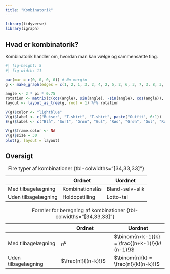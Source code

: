```yaml
---
title: "Kombinatorik"
---
```


```r
library(tidyverse)
library(igraph)
```

## Hvad er kombinatorik?

Kombinatorik handler om, hvordan man kan vælge og sammensætte ting.

```r
#| fig-height: 5
#| fig-width: 11

par(mar = c(0, 0, 0, 0)) # No margin
g <- make_graph(edges = c(1, 2, 1, 3, 2, 4, 2, 5, 2, 6, 3, 7, 3, 8, 3, 9), n = 9, directed = FALSE)

angle <- 2 * pi * 0.75
rotation <- matrix(c(cos(angle), sin(angle), -sin(angle), cos(angle)), ncol = 2)
layout <- layout_as_tree(g, root = 1) %*% rotation

V(g)$color <- "lightblue"
V(g)$label <- c("Bukser", "T-shirt", "T-shirt", paste("Outfit", 6:1))
E(g)$label <- c("Blå", "Sort", "Grøn", "Gul", "Rød", "Grøn", "Gul", "Rød")

V(g)$frame.color <- NA
V(g)$size = 30
plot(g, layout = layout)
```


## Oversigt


|                     | Ordnet              | Uordnet             |
|---------------------|---------------------|---------------------|
| Med tilbagelægning  | Kombinationslås     | Bland-selv-slik     |
| Uden tilbagelægning | Holdopstilling      | Lotto-tal           |

: Fire typer af kombinationer {tbl-colwidths="[34,33,33]"}


|                     | Ordnet              | Uordnet
|---------------------|---------------------|---------------------|
| Med tilbagelægning  | $n^k$               | $\binom{n+k-1}{k} = \frac{(n+k-1)!}{k!(n-1)!}$  |
| Uden tilbagelægning | $\frac{n!}{(n-k)!}$ | $\binom{n}{k} = \frac{n!}{k!(n-k)!}$      |
: Formler for beregning af kombinationer {tbl-colwidths="[34,33,33]"}